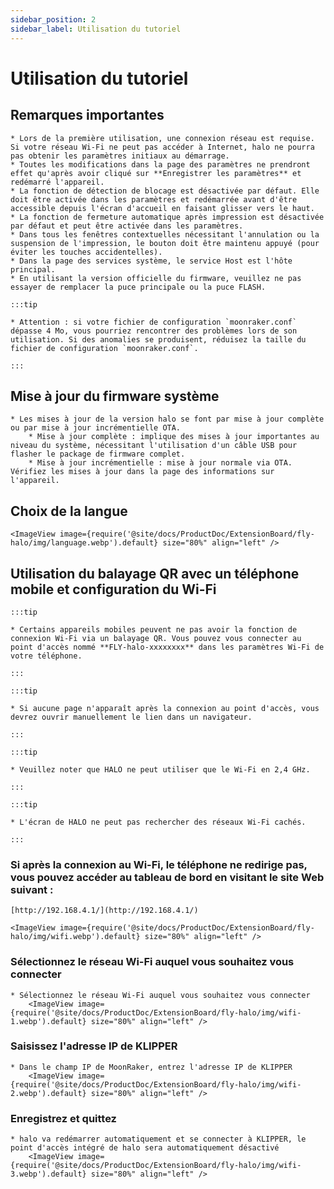 ```yaml
---
sidebar_position: 2
sidebar_label: Utilisation du tutoriel
---
```


# Utilisation du tutoriel

## Remarques importantes

    * Lors de la première utilisation, une connexion réseau est requise. Si votre réseau Wi-Fi ne peut pas accéder à Internet, halo ne pourra pas obtenir les paramètres initiaux au démarrage.
    * Toutes les modifications dans la page des paramètres ne prendront effet qu'après avoir cliqué sur **Enregistrer les paramètres** et redémarré l'appareil.
    * La fonction de détection de blocage est désactivée par défaut. Elle doit être activée dans les paramètres et redémarrée avant d'être accessible depuis l'écran d'accueil en faisant glisser vers le haut.
    * La fonction de fermeture automatique après impression est désactivée par défaut et peut être activée dans les paramètres.
    * Dans tous les fenêtres contextuelles nécessitant l'annulation ou la suspension de l'impression, le bouton doit être maintenu appuyé (pour éviter les touches accidentelles).
    * Dans la page des services système, le service Host est l'hôte principal.
    * En utilisant la version officielle du firmware, veuillez ne pas essayer de remplacer la puce principale ou la puce FLASH.

    :::tip

    * Attention : si votre fichier de configuration `moonraker.conf` dépasse 4 Mo, vous pourriez rencontrer des problèmes lors de son utilisation. Si des anomalies se produisent, réduisez la taille du fichier de configuration `moonraker.conf`.

    :::

## Mise à jour du firmware système

    * Les mises à jour de la version halo se font par mise à jour complète ou par mise à jour incrémentielle OTA.
        * Mise à jour complète : implique des mises à jour importantes au niveau du système, nécessitant l'utilisation d'un câble USB pour flasher le package de firmware complet.
        * Mise à jour incrémentielle : mise à jour normale via OTA. Vérifiez les mises à jour dans la page des informations sur l'appareil.

## Choix de la langue

    <ImageView image={require('@site/docs/ProductDoc/ExtensionBoard/fly-halo/img/language.webp').default} size="80%" align="left" />

## Utilisation du balayage QR avec un téléphone mobile et configuration du Wi-Fi

    :::tip

    * Certains appareils mobiles peuvent ne pas avoir la fonction de connexion Wi-Fi via un balayage QR. Vous pouvez vous connecter au point d'accès nommé **FLY-halo-xxxxxxxx** dans les paramètres Wi-Fi de votre téléphone.

    :::

    :::tip

    * Si aucune page n'apparaît après la connexion au point d'accès, vous devrez ouvrir manuellement le lien dans un navigateur.

    :::

    :::tip

    * Veuillez noter que HALO ne peut utiliser que le Wi-Fi en 2,4 GHz.

    :::

    :::tip

    * L'écran de HALO ne peut pas rechercher des réseaux Wi-Fi cachés.

    :::

### Si après la connexion au Wi-Fi, le téléphone ne redirige pas, vous pouvez accéder au tableau de bord en visitant le site Web suivant :

    [http://192.168.4.1/](http://192.168.4.1/)

    <ImageView image={require('@site/docs/ProductDoc/ExtensionBoard/fly-halo/img/wifi.webp').default} size="80%" align="left" />

### Sélectionnez le réseau Wi-Fi auquel vous souhaitez vous connecter

    * Sélectionnez le réseau Wi-Fi auquel vous souhaitez vous connecter
        <ImageView image={require('@site/docs/ProductDoc/ExtensionBoard/fly-halo/img/wifi-1.webp').default} size="80%" align="left" />


### Saisissez l'adresse IP de KLIPPER

    * Dans le champ IP de MoonRaker, entrez l'adresse IP de KLIPPER
        <ImageView image={require('@site/docs/ProductDoc/ExtensionBoard/fly-halo/img/wifi-2.webp').default} size="80%" align="left" />


### Enregistrez et quittez

    * halo va redémarrer automatiquement et se connecter à KLIPPER, le point d'accès intégré de halo sera automatiquement désactivé
        <ImageView image={require('@site/docs/ProductDoc/ExtensionBoard/fly-halo/img/wifi-3.webp').default} size="80%" align="left" />